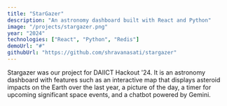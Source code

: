 ```yaml
---
title: "StarGazer"
description: "An astronomy dashboard built with React and Python"
image: "/projects/stargazer.png"
year: "2024"
technologies: ["React", "Python", "Redis"]
demoUrl: "#"
githubUrl: "https://github.com/shravanasati/stargazer"
---
```


Stargazer was our project for DAIICT Hackout '24. It is an astronomy dashboard with features such as an interactive map that displays asteroid impacts on the Earth over the last year, a picture of the day, a timer for upcoming significant space events, and a chatbot powered by Gemini.
